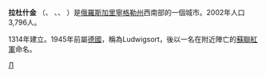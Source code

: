 {{coord|54|34|N|20|10|E|display=title}}
'''拉杜什金''' （{{lang-ru|Ла́душкин}}、{{lang-de|Laduschkin}} 、{{lang-lt|Liudvigsortas}}、{{lang-pl|Ludwinów}} ）是[[俄羅斯|俄羅斯]][[加里寧格勒州|加里寧格勒州]]西南部的一個城市。2002年人口3,796人。

1314年建立。1945年前屬[[德國|德國]]，稱為Ludwigsort，後以一名在附近陣亡的[[蘇聯紅軍|蘇聯紅軍]]命名。

{{加里寧格勒州行政區劃}}
[[Category:加里寧格勒州城市|Л]]